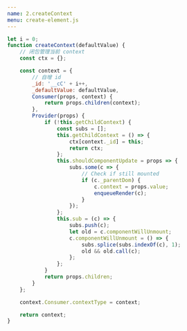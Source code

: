 ```yaml
---
name: 2.createContext
menu: create-element.js
---
```


```js
let i = 0;
function createContext(defaultValue) {
    // 闭包管理当前 context
	const ctx = {};

	const context = {
        // 自增 id
		_id: '__cC' + i++,
		_defaultValue: defaultValue,
		Consumer(props, context) {
			return props.children(context);
		},
		Provider(props) {
			if (!this.getChildContext) {
				const subs = [];
				this.getChildContext = () => {
					ctx[context._id] = this;
					return ctx;
				};
				this.shouldComponentUpdate = props => {
					subs.some(c => {
						// Check if still mounted
						if (c._parentDom) {
							c.context = props.value;
							enqueueRender(c);
						}
					});
				};
				this.sub = (c) => {
					subs.push(c);
					let old = c.componentWillUnmount;
					c.componentWillUnmount = () => {
						subs.splice(subs.indexOf(c), 1);
						old && old.call(c);
					};
				};
			}
			return props.children;
		}
	};

	context.Consumer.contextType = context;

	return context;
}
```